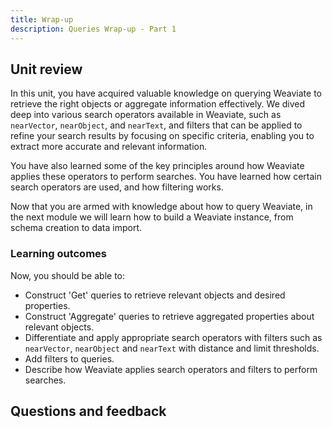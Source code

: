 ```yaml
---
title: Wrap-up
description: Queries Wrap-up - Part 1
---
```


## <i class="fa-solid fa-chalkboard-user"></i> Unit review

In this unit, you have acquired valuable knowledge on querying Weaviate to retrieve the right objects or aggregate information effectively. We dived deep into various search operators available in Weaviate, such as `nearVector`, `nearObject`, and `nearText`, and filters that can be applied to refine your search results by focusing on specific criteria, enabling you to extract more accurate and relevant information.

You have also learned some of the key principles around how Weaviate applies these operators to perform searches. You have learned how certain search operators are used, and how filtering works.

Now that you are armed with knowledge about how to query Weaviate, in the next module we will learn how to build a Weaviate instance, from schema creation to data import.

### <i class="fa-solid fa-clipboard-list-check"></i> Learning outcomes

Now, you should be able to:
- Construct 'Get' queries to retrieve relevant objects and desired properties.
- Construct 'Aggregate' queries to retrieve aggregated properties about relevant objects.
- Differentiate and apply appropriate search operators with filters such as `nearVector`, `nearObject` and `nearText` with distance and limit thresholds.
- Add filters to queries.
- Describe how Weaviate applies search operators and filters to perform searches.

## Questions and feedback


<DocsFeedback/>
